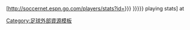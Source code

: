 [http://soccernet.espn.go.com/players/stats?id={{{1|{{{id}}}}}} {{{2|{{{name|{{PAGENAME}}}}}}}} playing stats] at {{le|ESPNsoccernet|ESPN FC}}<noinclude>
[[Category:足球外部資源模板‎]]
</noinclude>